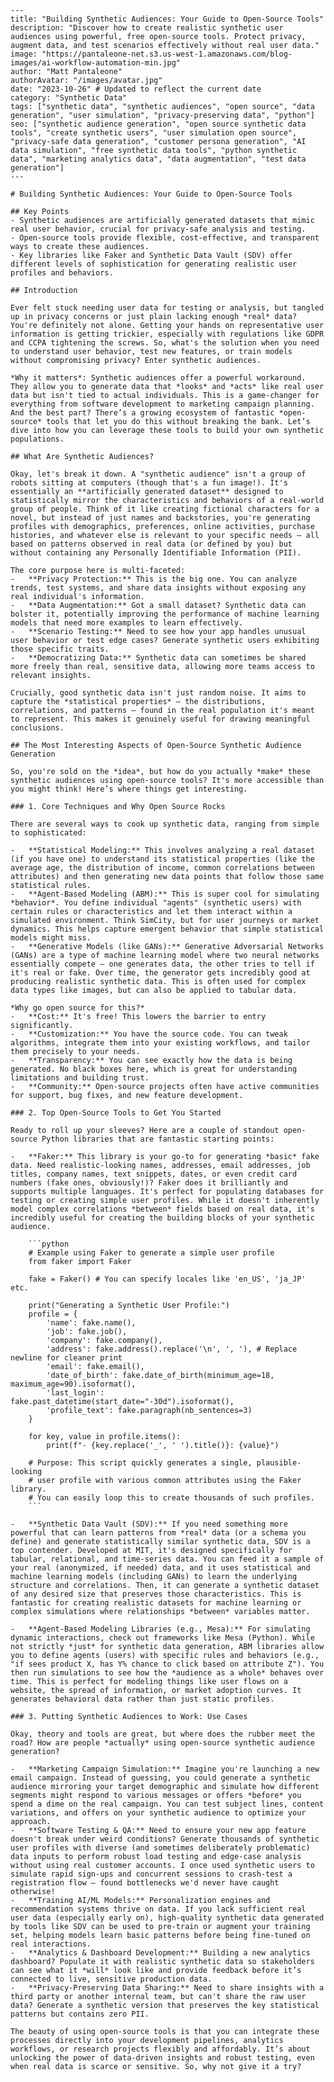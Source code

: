 ```mdx
---
title: "Building Synthetic Audiences: Your Guide to Open-Source Tools"
description: "Discover how to create realistic synthetic user audiences using powerful, free open-source tools. Protect privacy, augment data, and test scenarios effectively without real user data."
image: "https://pantaleone-net.s3.us-west-1.amazonaws.com/blog-images/ai-workflow-automation-min.jpg"
author: "Matt Pantaleone"
authorAvatar: "/images/avatar.jpg"
date: "2023-10-26" # Updated to reflect the current date
category: "Synthetic Data"
tags: ["synthetic data", "synthetic audiences", "open source", "data generation", "user simulation", "privacy-preserving data", "python"]
seo: ["synthetic audience generation", "open source synthetic data tools", "create synthetic users", "user simulation open source", "privacy-safe data generation", "customer persona generation", "AI data simulation", "free synthetic data tools", "python synthetic data", "marketing analytics data", "data augmentation", "test data generation"]
---

# Building Synthetic Audiences: Your Guide to Open-Source Tools

## Key Points
- Synthetic audiences are artificially generated datasets that mimic real user behavior, crucial for privacy-safe analysis and testing.
- Open-source tools provide flexible, cost-effective, and transparent ways to create these audiences.
- Key libraries like Faker and Synthetic Data Vault (SDV) offer different levels of sophistication for generating realistic user profiles and behaviors.

## Introduction

Ever felt stuck needing user data for testing or analysis, but tangled up in privacy concerns or just plain lacking enough *real* data? You're definitely not alone. Getting your hands on representative user information is getting trickier, especially with regulations like GDPR and CCPA tightening the screws. So, what's the solution when you need to understand user behavior, test new features, or train models without compromising privacy? Enter synthetic audiences.

*Why it matters*: Synthetic audiences offer a powerful workaround. They allow you to generate data that *looks* and *acts* like real user data but isn't tied to actual individuals. This is a game-changer for everything from software development to marketing campaign planning. And the best part? There’s a growing ecosystem of fantastic *open-source* tools that let you do this without breaking the bank. Let’s dive into how you can leverage these tools to build your own synthetic populations.

## What Are Synthetic Audiences?

Okay, let's break it down. A "synthetic audience" isn't a group of robots sitting at computers (though that's a fun image!). It's essentially an **artificially generated dataset** designed to statistically mirror the characteristics and behaviors of a real-world group of people. Think of it like creating fictional characters for a novel, but instead of just names and backstories, you're generating profiles with demographics, preferences, online activities, purchase histories, and whatever else is relevant to your specific needs – all based on patterns observed in real data (or defined by you) but without containing any Personally Identifiable Information (PII).

The core purpose here is multi-faceted:
-   **Privacy Protection:** This is the big one. You can analyze trends, test systems, and share data insights without exposing any real individual's information.
-   **Data Augmentation:** Got a small dataset? Synthetic data can bolster it, potentially improving the performance of machine learning models that need more examples to learn effectively.
-   **Scenario Testing:** Need to see how your app handles unusual user behavior or test edge cases? Generate synthetic users exhibiting those specific traits.
-   **Democratizing Data:** Synthetic data can sometimes be shared more freely than real, sensitive data, allowing more teams access to relevant insights.

Crucially, good synthetic data isn't just random noise. It aims to capture the *statistical properties* – the distributions, correlations, and patterns – found in the real population it's meant to represent. This makes it genuinely useful for drawing meaningful conclusions.

## The Most Interesting Aspects of Open-Source Synthetic Audience Generation

So, you're sold on the *idea*, but how do you actually *make* these synthetic audiences using open-source tools? It's more accessible than you might think! Here’s where things get interesting.

### 1. Core Techniques and Why Open Source Rocks

There are several ways to cook up synthetic data, ranging from simple to sophisticated:

-   **Statistical Modeling:** This involves analyzing a real dataset (if you have one) to understand its statistical properties (like the average age, the distribution of income, common correlations between attributes) and then generating new data points that follow those same statistical rules.
-   **Agent-Based Modeling (ABM):** This is super cool for simulating *behavior*. You define individual "agents" (synthetic users) with certain rules or characteristics and let them interact within a simulated environment. Think SimCity, but for user journeys or market dynamics. This helps capture emergent behavior that simple statistical models might miss.
-   **Generative Models (like GANs):** Generative Adversarial Networks (GANs) are a type of machine learning model where two neural networks essentially compete – one generates data, the other tries to tell if it's real or fake. Over time, the generator gets incredibly good at producing realistic synthetic data. This is often used for complex data types like images, but can also be applied to tabular data.

*Why go open source for this?*
-   **Cost:** It's free! This lowers the barrier to entry significantly.
-   **Customization:** You have the source code. You can tweak algorithms, integrate them into your existing workflows, and tailor them precisely to your needs.
-   **Transparency:** You can see exactly how the data is being generated. No black boxes here, which is great for understanding limitations and building trust.
-   **Community:** Open-source projects often have active communities for support, bug fixes, and new feature development.

### 2. Top Open-Source Tools to Get You Started

Ready to roll up your sleeves? Here are a couple of standout open-source Python libraries that are fantastic starting points:

-   **Faker:** This library is your go-to for generating *basic* fake data. Need realistic-looking names, addresses, email addresses, job titles, company names, text snippets, dates, or even credit card numbers (fake ones, obviously!)? Faker does it brilliantly and supports multiple languages. It's perfect for populating databases for testing or creating simple user profiles. While it doesn't inherently model complex correlations *between* fields based on real data, it's incredibly useful for creating the building blocks of your synthetic audience.

    ```python
    # Example using Faker to generate a simple user profile
    from faker import Faker

    fake = Faker() # You can specify locales like 'en_US', 'ja_JP' etc.

    print("Generating a Synthetic User Profile:")
    profile = {
        'name': fake.name(),
        'job': fake.job(),
        'company': fake.company(),
        'address': fake.address().replace('\n', ', '), # Replace newline for cleaner print
        'email': fake.email(),
        'date_of_birth': fake.date_of_birth(minimum_age=18, maximum_age=90).isoformat(),
        'last_login': fake.past_datetime(start_date="-30d").isoformat(),
        'profile_text': fake.paragraph(nb_sentences=3)
    }

    for key, value in profile.items():
        print(f"- {key.replace('_', ' ').title()}: {value}")

    # Purpose: This script quickly generates a single, plausible-looking
    # user profile with various common attributes using the Faker library.
    # You can easily loop this to create thousands of such profiles.
    ```

-   **Synthetic Data Vault (SDV):** If you need something more powerful that can learn patterns from *real* data (or a schema you define) and generate statistically similar synthetic data, SDV is a top contender. Developed at MIT, it's designed specifically for tabular, relational, and time-series data. You can feed it a sample of your real (anonymized, if needed) data, and it uses statistical and machine learning models (including GANs) to learn the underlying structure and correlations. Then, it can generate a synthetic dataset of any desired size that preserves those characteristics. This is fantastic for creating realistic datasets for machine learning or complex simulations where relationships *between* variables matter.

-   **Agent-Based Modeling Libraries (e.g., Mesa):** For simulating dynamic interactions, check out frameworks like Mesa (Python). While not strictly *just* for synthetic data generation, ABM libraries allow you to define agents (users) with specific rules and behaviors (e.g., "if sees product X, has Y% chance to click based on attribute Z"). You then run simulations to see how the *audience as a whole* behaves over time. This is perfect for modeling things like user flows on a website, the spread of information, or market adoption curves. It generates behavioral data rather than just static profiles.

### 3. Putting Synthetic Audiences to Work: Use Cases

Okay, theory and tools are great, but where does the rubber meet the road? How are people *actually* using open-source synthetic audience generation?

-   **Marketing Campaign Simulation:** Imagine you're launching a new email campaign. Instead of guessing, you could generate a synthetic audience mirroring your target demographic and simulate how different segments might respond to various messages or offers *before* you spend a dime on the real campaign. You can test subject lines, content variations, and offers on your synthetic audience to optimize your approach.
-   **Software Testing & QA:** Need to ensure your new app feature doesn't break under weird conditions? Generate thousands of synthetic user profiles with diverse (and sometimes deliberately problematic) data inputs to perform robust load testing and edge-case analysis without using real customer accounts. I once used synthetic users to simulate rapid sign-ups and concurrent sessions to crash-test a registration flow – found bottlenecks we'd never have caught otherwise!
-   **Training AI/ML Models:** Personalization engines and recommendation systems thrive on data. If you lack sufficient real user data (especially early on), high-quality synthetic data generated by tools like SDV can be used to pre-train or augment your training set, helping models learn basic patterns before being fine-tuned on real interactions.
-   **Analytics & Dashboard Development:** Building a new analytics dashboard? Populate it with realistic synthetic data so stakeholders can see what it *will* look like and provide feedback before it’s connected to live, sensitive production data.
-   **Privacy-Preserving Data Sharing:** Need to share insights with a third party or another internal team, but can't share the raw user data? Generate a synthetic version that preserves the key statistical patterns but contains zero PII.

The beauty of using open-source tools is that you can integrate these processes directly into your development pipelines, analytics workflows, or research projects flexibly and affordably. It’s about unlocking the power of data-driven insights and robust testing, even when real data is scarce or sensitive. So, why not give it a try?
```